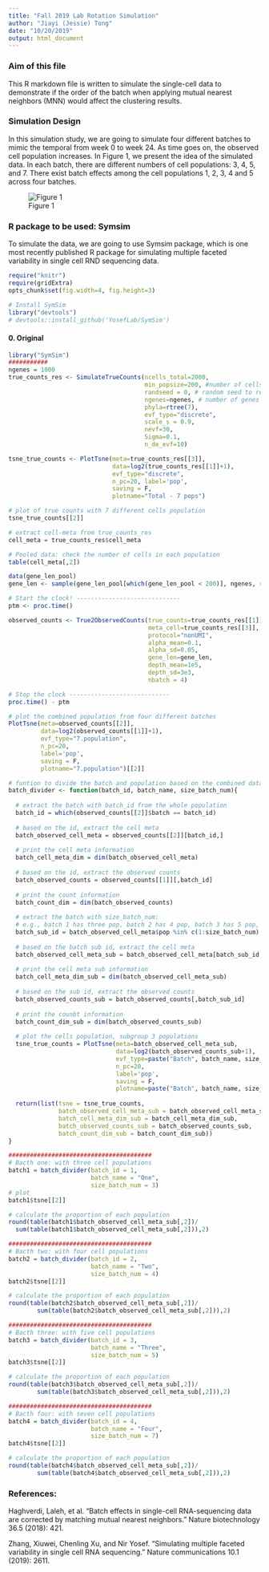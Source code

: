```yaml
---
title: "Fall 2019 Lab Rotation Simulation"
author: "Jiayi (Jessie) Tong"
date: "10/20/2019"
output: html_document
---
```

### Aim of this file

This R markdown file is written to simulate the single-cell data to demonstrate if the order of the batch when applying mutual nearest neighbors (MNN) would affect the clustering results. 

### Simulation Design

In this simulation study, we are going to simulate four different batches to mimic the temporal from week 0 to week 24. As time goes on, the observed cell population increases. In Figure 1, we present the idea of the simulated data. In each batch, there are different numbers of cell populations: 3, 4, 5, and 7. There exist batch effects among the cell populations 1, 2, 3, 4 and 5 across four batches.   


![Figure 1](/Users/jiayito/Dropbox/000_Penn_Phd/2019_Fall/2019_Fall_Rotation/simulation/sim_design.png)

### R package to be used: Symsim

To simulate the data, we are going to use Symsim package, which is one most recently published R package for simulating multiple faceted variability in single cell RND sequencing data.

```r
require("knitr")
require(gridExtra)
opts_chunk$set(fig.width=4, fig.height=3)
```


```r
# Install SymSim
library("devtools")
# devtools::install_github('YosefLab/SymSim')
```

#### 0. Original

```r
library("SymSim")
###########
ngenes = 1000
true_counts_res <- SimulateTrueCounts(ncells_total=2000,
                                      min_popsize=200, #number of cells in the rarest population
                                      randseed = 0, # random seed to reproduce the results
                                      ngenes=ngenes, # number of genes
                                      phyla=rtree(7),
                                      evf_type="discrete",
                                      scale_s = 0.9,
                                      nevf=30,
                                      Sigma=0.1,
                                      n_de_evf=10) 

tsne_true_counts <- PlotTsne(meta=true_counts_res[[3]], 
                             data=log2(true_counts_res[[1]]+1), 
                             evf_type="discrete", 
                             n_pc=20, label='pop', 
                             saving = F, 
                             plotname="Total - 7 pops")

# plot of true counts with 7 different cells population
tsne_true_counts[[2]]

# extract cell-meta from true_counts_res
cell_meta = true_counts_res$cell_meta

# Pooled data: check the number of cells in each population
table(cell_meta[,2])

data(gene_len_pool)
gene_len <- sample(gene_len_pool[which(gene_len_pool < 200)], ngenes, replace = FALSE)

# Start the clock! -----------------------------
ptm <- proc.time()

observed_counts <- True2ObservedCounts(true_counts=true_counts_res[[1]], 
                                       meta_cell=true_counts_res[[3]], 
                                       protocol="nonUMI", 
                                       alpha_mean=0.1, 
                                       alpha_sd=0.05, 
                                       gene_len=gene_len, 
                                       depth_mean=1e5, 
                                       depth_sd=3e3,
                                       nbatch = 4)

# Stop the clock ----------------------------
proc.time() - ptm

# plot the combined population from four different batches
PlotTsne(meta=observed_counts[[2]], 
         data=log2(observed_counts[[1]]+1),
         evf_type="7.population", 
         n_pc=20, 
         label='pop', 
         saving = F, 
         plotname="7.population")[[2]]

# funtion to divide the batch and population based on the combined data
batch_divider <- function(batch_id, batch_name, size_batch_num){
  
  # extract the batch with batch_id from the whole population
  batch_id = which(observed_counts[[2]]$batch == batch_id)
  
  # based on the id, extract the cell meta
  batch_observed_cell_meta = observed_counts[[2]][batch_id,]
  
  # print the cell meta information
  batch_cell_meta_dim = dim(batch_observed_cell_meta) 
  
  # based on the id, extract the observed counts
  batch_observed_counts = observed_counts[[1]][,batch_id]
  
  # print the count information
  batch_count_dim = dim(batch_observed_counts) 
  
  # extract the batch with size_batch_num: 
  # e.g., batch 1 has three pop, batch 2 has 4 pop, batch 3 has 5 pop, batch 4 has 7 pop
  batch_sub_id = batch_observed_cell_meta$pop %in% c(1:size_batch_num)
  
  # based on the batch sub id, extract the cell meta
  batch_observed_cell_meta_sub = batch_observed_cell_meta[batch_sub_id,]
  
  # print the cell meta sub information
  batch_cell_meta_dim_sub = dim(batch_observed_cell_meta_sub) 
  
  # based on the sub id, extract the observed counts
  batch_observed_counts_sub = batch_observed_counts[,batch_sub_id]
  
  # print the counbt information
  batch_count_dim_sub = dim(batch_observed_counts_sub) 
  
  # plot the cells population, subgroup 3 populations
  tsne_true_counts = PlotTsne(meta=batch_observed_cell_meta_sub, 
                              data=log2(batch_observed_counts_sub+1),
                              evf_type=paste("Batch", batch_name, size_batch_num,"population"), 
                              n_pc=20, 
                              label='pop', 
                              saving = F, 
                              plotname=paste("Batch", batch_name, size_batch_num,"population"))
  
  return(list(tsne = tsne_true_counts,
              batch_observed_cell_meta_sub = batch_observed_cell_meta_sub,
              batch_cell_meta_dim_sub = batch_cell_meta_dim_sub,
              batch_observed_counts_sub = batch_observed_counts_sub,
              batch_count_dim_sub = batch_count_dim_sub))
}

########################################
# Bacth one: with three cell populations
batch1 = batch_divider(batch_id = 1,
                       batch_name = "One",
                       size_batch_num = 3)
# plot
batch1$tsne[[2]]

# calculate the proportion of each population
round(table(batch1$batch_observed_cell_meta_sub[,2])/
  sum(table(batch1$batch_observed_cell_meta_sub[,2])),2)

########################################
# Bacth two: with four cell populations
batch2 = batch_divider(batch_id = 2,
                       batch_name = "Two",
                       size_batch_num = 4)
batch2$tsne[[2]]

# calculate the proportion of each population
round(table(batch2$batch_observed_cell_meta_sub[,2])/
        sum(table(batch2$batch_observed_cell_meta_sub[,2])),2)

########################################
# Bacth three: with five cell populations
batch3 = batch_divider(batch_id = 3,
                       batch_name = "Three",
                       size_batch_num = 5)
batch3$tsne[[2]]

# calculate the proportion of each population
round(table(batch3$batch_observed_cell_meta_sub[,2])/
        sum(table(batch3$batch_observed_cell_meta_sub[,2])),2)

########################################
# Bacth four: with seven cell populations
batch4 = batch_divider(batch_id = 4,
                       batch_name = "Four",
                       size_batch_num = 7)
batch4$tsne[[2]]

# calculate the proportion of each population
round(table(batch4$batch_observed_cell_meta_sub[,2])/
        sum(table(batch4$batch_observed_cell_meta_sub[,2])),2)
```


### References:

Haghverdi, Laleh, et al. "Batch effects in single-cell RNA-sequencing data are corrected by matching mutual nearest neighbors." Nature biotechnology 36.5 (2018): 421.

Zhang, Xiuwei, Chenling Xu, and Nir Yosef. "Simulating multiple faceted variability in single cell RNA sequencing." Nature communications 10.1 (2019): 2611.
